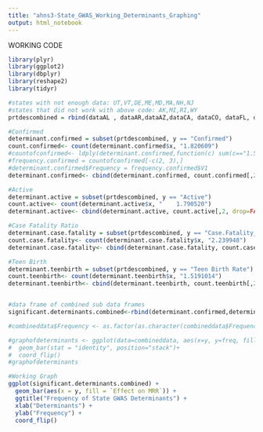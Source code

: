 ```yaml
---
title: "ahns3-State_GWAS_Working_Determinants_Graphing"
output: html_notebook
---
```


WORKING CODE

```r
library(plyr)
library(ggplot2)
library(dbplyr)
library(reshape2)
library(tidyr)

#states with not enough data: UT,VT,DE,ME,MD,MA,NH,NJ
#states that did not work with above code: AK,MI,RI,WY
prtdescombined = rbind(dataAL , dataAR,dataAZ,dataCA, dataCO, dataFL, dataGA, dataIA, dataID,dataIL,dataIN,dataKS, dataKY, dataLA, dataMI, dataMN, dataMO, dataMS, dataMT, dataNC, dataND, dataNE, dataNJ, dataNM, dataNY, dataOH,dataOK,dataOR,dataPA,dataSC,dataSD, dataTN,dataTX,dataVA,dataWA,dataWI,dataWV)

#Confirmed
determinant.confirmed = subset(prtdescombined, y == "Confirmed")
count.confirmed<- count(determinant.confirmed$x, "1.820609")
#countofconfirmed<- ldply(determinant.confirmed,function(c) sum(c=="1.519982"))
#frequency.confirmed = countofconfirmed[-c(2, 3),]
#determinant.confirmed$Frequency = frequency.confirmed$V1
determinant.confirmed<- cbind(determinant.confirmed, count.confirmed[,2, drop=FALSE])

#Active
determinant.active = subset(prtdescombined, y == "Active")
count.active<- count(determinant.active$x, "	1.790520")
determinant.active<- cbind(determinant.active, count.active[,2, drop=FALSE])

#Case Fatality Ratio
determinant.case.fatality = subset(prtdescombined, y == "Case.Fatality_Ratio")
count.case.fatality<- count(determinant.case.fatality$x, "2.239948")
determinant.case.fatality<- cbind(determinant.case.fatality, count.case.fatality[,2, drop=FALSE])

#Teen Birth
determinant.teenbirth = subset(prtdescombined, y == "Teen Birth Rate")
count.teenbirth<- count(determinant.teenbirth$x, "1.5191014")
determinant.teenbirth<- cbind(determinant.teenbirth, count.teenbirth[,2, drop=FALSE])


#data frame of combined sub data frames
significant.determinants.combined<-rbind(determinant.confirmed,determinant.active,determinant.case.fatality,determinant.teenbirth)

#combineddata$Frequency <- as.factor(as.character(combineddata$Frequency))

#graphofdeterminants <- ggplot(data=combineddata, aes(x=y, y=freq, fill=Effect on MRR)) +
#  geom_bar(stat = "identity", position="stack")+ 
#  coord_flip()
#graphofdeterminants

#Working Graph
ggplot(significant.determinants.combined) +
  geom_bar(aes(x = y, fill = `Effect on MRR`)) +
  ggtitle("Frequency of State GWAS Determinants") +
  xlab("Determinants") +
  ylab("Frequency") +
  coord_flip()

```

